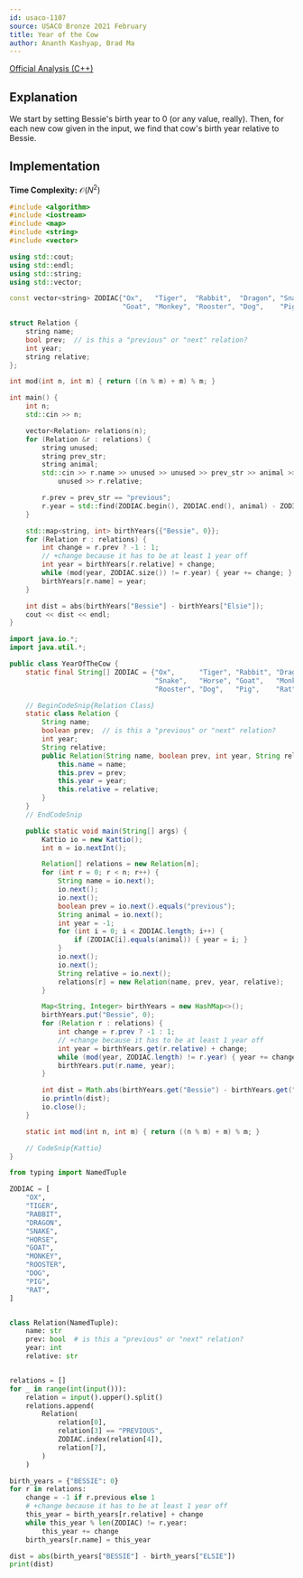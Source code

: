 ```yaml
---
id: usaco-1107
source: USACO Bronze 2021 February
title: Year of the Cow
author: Ananth Kashyap, Brad Ma
---
```


[Official Analysis (C++)](http://www.usaco.org/current/data/sol_prob1_bronze_feb21.html)

## Explanation

We start by setting Bessie's birth year to 0 (or any value, really).
Then, for each new cow given in the input, we find that cow's birth year
relative to Bessie.

## Implementation

**Time Complexity:** $\mathcal{O}(N^2)$

<LanguageSection>
<CPPSection>

```cpp
#include <algorithm>
#include <iostream>
#include <map>
#include <string>
#include <vector>

using std::cout;
using std::endl;
using std::string;
using std::vector;

const vector<string> ZODIAC{"Ox",   "Tiger",  "Rabbit",  "Dragon", "Snake", "Horse",
                            "Goat", "Monkey", "Rooster", "Dog",    "Pig",   "Rat"};

struct Relation {
	string name;
	bool prev;  // is this a "previous" or "next" relation?
	int year;
	string relative;
};

int mod(int n, int m) { return ((n % m) + m) % m; }

int main() {
	int n;
	std::cin >> n;

	vector<Relation> relations(n);
	for (Relation &r : relations) {
		string unused;
		string prev_str;
		string animal;
		std::cin >> r.name >> unused >> unused >> prev_str >> animal >> unused >>
		    unused >> r.relative;

		r.prev = prev_str == "previous";
		r.year = std::find(ZODIAC.begin(), ZODIAC.end(), animal) - ZODIAC.begin();
	}

	std::map<string, int> birthYears{{"Bessie", 0}};
	for (Relation r : relations) {
		int change = r.prev ? -1 : 1;
		// +change because it has to be at least 1 year off
		int year = birthYears[r.relative] + change;
		while (mod(year, ZODIAC.size()) != r.year) { year += change; }
		birthYears[r.name] = year;
	}

	int dist = abs(birthYears["Bessie"] - birthYears["Elsie"]);
	cout << dist << endl;
}
```

</CPPSection>
<JavaSection>

```java
import java.io.*;
import java.util.*;

public class YearOfTheCow {
	static final String[] ZODIAC = {"Ox",      "Tiger", "Rabbit", "Dragon",
	                                "Snake",   "Horse", "Goat",   "Monkey",
	                                "Rooster", "Dog",   "Pig",    "Rat"};

	// BeginCodeSnip{Relation Class}
	static class Relation {
		String name;
		boolean prev;  // is this a "previous" or "next" relation?
		int year;
		String relative;
		public Relation(String name, boolean prev, int year, String relative) {
			this.name = name;
			this.prev = prev;
			this.year = year;
			this.relative = relative;
		}
	}
	// EndCodeSnip

	public static void main(String[] args) {
		Kattio io = new Kattio();
		int n = io.nextInt();

		Relation[] relations = new Relation[n];
		for (int r = 0; r < n; r++) {
			String name = io.next();
			io.next();
			io.next();
			boolean prev = io.next().equals("previous");
			String animal = io.next();
			int year = -1;
			for (int i = 0; i < ZODIAC.length; i++) {
				if (ZODIAC[i].equals(animal)) { year = i; }
			}
			io.next();
			io.next();
			String relative = io.next();
			relations[r] = new Relation(name, prev, year, relative);
		}

		Map<String, Integer> birthYears = new HashMap<>();
		birthYears.put("Bessie", 0);
		for (Relation r : relations) {
			int change = r.prev ? -1 : 1;
			// +change because it has to be at least 1 year off
			int year = birthYears.get(r.relative) + change;
			while (mod(year, ZODIAC.length) != r.year) { year += change; }
			birthYears.put(r.name, year);
		}

		int dist = Math.abs(birthYears.get("Bessie") - birthYears.get("Elsie"));
		io.println(dist);
		io.close();
	}

	static int mod(int n, int m) { return ((n % m) + m) % m; }

	// CodeSnip{Kattio}
}
```

</JavaSection>
<PySection>

```py
from typing import NamedTuple

ZODIAC = [
	"OX",
	"TIGER",
	"RABBIT",
	"DRAGON",
	"SNAKE",
	"HORSE",
	"GOAT",
	"MONKEY",
	"ROOSTER",
	"DOG",
	"PIG",
	"RAT",
]


class Relation(NamedTuple):
	name: str
	prev: bool  # is this a "previous" or "next" relation?
	year: int
	relative: str


relations = []
for _ in range(int(input())):
	relation = input().upper().split()
	relations.append(
		Relation(
			relation[0],
			relation[3] == "PREVIOUS",
			ZODIAC.index(relation[4]),
			relation[7],
		)
	)

birth_years = {"BESSIE": 0}
for r in relations:
	change = -1 if r.previous else 1
	# +change because it has to be at least 1 year off
	this_year = birth_years[r.relative] + change
	while this_year % len(ZODIAC) != r.year:
		this_year += change
	birth_years[r.name] = this_year

dist = abs(birth_years["BESSIE"] - birth_years["ELSIE"])
print(dist)
```

</PySection>
</LanguageSection>
